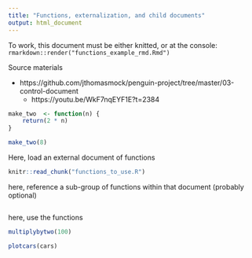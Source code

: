 ```yaml
---
title: "Functions, externalization, and child documents"
output: html_document
---
```


To work, this document must be either knitted, or at the console: `rmarkdown::render("functions_example_rmd.Rmd")`

Source materials

- https://github.com/jthomasmock/penguin-project/tree/master/03-control-document  
    - https://youtu.be/WkF7nqEYF1E?t=2384  



```r
make_two  <- function(n) {
    return(2 * n)
}

```


```r
make_two(8)
```

Here, load an external document of functions

```r
knitr::read_chunk("functions_to_use.R")
```


here, reference a sub-group of functions within that document (probably optional)

```r
```


here, use the functions 

```r
multiplybytwo(100)
```

```r
plotcars(cars)
```





